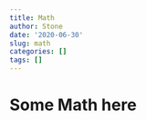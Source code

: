 ```yaml
---
title: Math
author: Stone
date: '2020-06-30'
slug: math
categories: []
tags: []
---
```


# Some Math here